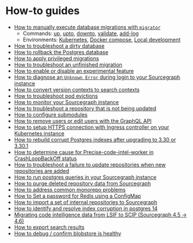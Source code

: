 # How-to guides

- [How to manually execute database migrations with `migrator`](/admin/updates/migrator/migrator-operations)
  - Commands: [up](/admin/updates/migrator/migrator-operations#up), [upto](/admin/updates/migrator/migrator-operations#upto), [downto](/admin/updates/migrator/migrator-operations#downto), [validate](/admin/updates/migrator/migrator-operations#validate), [add-log](/admin/updates/migrator/migrator-operations#add-log)
  - Environments: [Kubernetes](/admin/updates/migrator/migrator-operations#kubernetes), [Docker compose](/admin/updates/migrator/migrator-operations#docker--docker-compose), [Local development](/admin/updates/migrator/migrator-operations#local-development)
- [How to troubleshoot a dirty database](/admin/how-to/dirty_database)
- [How to rollback the Postgres database](/admin/how-to/rollback_database)
- [How to apply privileged migrations](/admin/how-to/privileged_migrations)
- [How to troubleshoot an unfinished migration](/admin/how-to/unfinished_migration)
- [How to enable or disable an experimental feature](/admin/how-to/enable-experimental-feature)
- [How to diagnose an `Unknown Error` during login to your Sourcegraph instance](/admin/how-to/unknown-error-login)
- [How to convert version contexts to search contexts](/admin/how-to/converting-version-contexts-to-search-contexts)
- [How to troubleshoot pod evictions](/admin/how-to/troubleshoot-pod-eviction)
- [How to monitor your Sourcegraph instance](/admin/how-to/monitoring-guide)
- [How to troubleshoot a repository that is not being updated](/admin/how-to/repo-not-updated)
- [How to configure submodules](/admin/how-to/submodule-configuration)
- [How to remove users or edit users with the GraphQL API](/admin/how-to/mutate-user-api)
- [How to setup HTTPS connection with Ingress controller on your Kubernetes instance](/admin/how-to/setup-https)
- [How to rebuild corrupt Postgres indexes after upgrading to 3.30 or 3.30.1](/admin/how-to/rebuild-corrupt-postgres-indexes)
- [How to determine cause for Precise-code-intel-worker in CrashLoopBackOff status](/admin/how-to/precise-code-intel-worker-crashloopbackoff)
- [How to troubleshoot a failure to update repositories when new repositories are added](/admin/how-to/update_repo_failure)
- [How to run postgres queries in your Sourcegraph instance](/admin/how-to/run-psql)
- [How to purge deleted repository data from Sourcegraph](/admin/how-to/remove-repo#manually-purge-deleted-repository-data-from-disk)
- [How to address common monorepo problems](/admin/how-to/monorepo-issues)
- [How to Set a password for Redis using a ConfigMap](/admin/how-to/redis_configmap)
- [How to import a set of internal repositories to Sourcegraph](/admin/how-to/internal_github_repos)
- [How to identify and resolve index corruption in postgres 14](/admin/how-to/postgres14-index-corruption)
- [Migrating code intelligence data from LSIF to SCIP (Sourcegraph 4.5 -> 4.6)](/admin/how-to/lsif_scip_migration)
- [How to export search results](/admin/how-to/export-search-results)
- [How to debug / confirm blobstore is healthy](/admin/how-to/blobstore_debugging)
